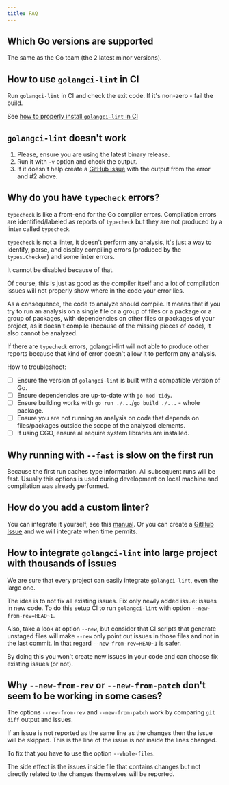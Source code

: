 ```yaml
---
title: FAQ
---
```


## Which Go versions are supported

The same as the Go team (the 2 latest minor versions).

## How to use `golangci-lint` in CI

Run `golangci-lint` in CI and check the exit code. If it's non-zero - fail the build.

See [how to properly install `golangci-lint` in CI](/welcome/install/#ci-installation)

## `golangci-lint` doesn't work

1. Please, ensure you are using the latest binary release.
2. Run it with `-v` option and check the output.
3. If it doesn't help create a [GitHub issue](https://github.com/golangci/golangci-lint/issues/new) with the output from the error and #2 above.

## Why do you have `typecheck` errors?

`typecheck` is like a front-end for the Go compiler errors.
Compilation errors are identified/labeled as reports of `typecheck` but they are not produced by a linter called `typecheck`.

`typecheck` is not a linter, it doesn't perform any analysis,
it's just a way to identify, parse, and display compiling errors (produced by the `types.Checker`) and some linter errors.

It cannot be disabled because of that.

Of course, this is just as good as the compiler itself and a lot of compilation issues will not properly show where in the code your error lies.

As a consequence, the code to analyze should compile.
It means that if you try to run an analysis on a single file or a group of files or a package or a group of packages,
with dependencies on other files or packages of your project, as it doesn't compile (because of the missing pieces of code),
it also cannot be analyzed.

If there are `typecheck` errors, golangci-lint will not able to produce other reports because that kind of error doesn't allow it to perform any analysis.

How to troubleshoot:

- [ ] Ensure the version of `golangci-lint` is built with a compatible version of Go.
- [ ] Ensure dependencies are up-to-date with `go mod tidy`.
- [ ] Ensure building works with `go run ./...`/`go build ./...` - whole package.
- [ ] Ensure you are not running an analysis on code that depends on files/packages outside the scope of the analyzed elements.
- [ ] If using CGO, ensure all require system libraries are installed.

## Why running with `--fast` is slow on the first run

Because the first run caches type information. All subsequent runs will be fast.
Usually this options is used during development on local machine and compilation was already performed.

## How do you add a custom linter?

You can integrate it yourself, see this [manual](/contributing/new-linters/).
Or you can create a [GitHub Issue](https://github.com/golangci/golangci-lint/issues/new?assignees=&labels=enhancement&projects=&template=feature_request.yml) and we will integrate when time permits.

## How to integrate `golangci-lint` into large project with thousands of issues

We are sure that every project can easily integrate `golangci-lint`, even the large one.

The idea is to not fix all existing issues. Fix only newly added issue: issues in new code.
To do this setup CI to run `golangci-lint` with option `--new-from-rev=HEAD~1`.

Also, take a look at option `--new`, but consider that CI scripts that generate unstaged files will make `--new` only point out issues in those files and not in the last commit.
In that regard `--new-from-rev=HEAD~1` is safer.

By doing this you won't create new issues in your code and can choose fix existing issues (or not).

## Why `--new-from-rev` or `--new-from-patch` don't seem to be working in some cases?

The options `--new-from-rev` and `--new-from-patch` work by comparing `git diff` output and issues.

If an issue is not reported as the same line as the changes then the issue will be skipped.
This is the line of the issue is not inside the lines changed.

To fix that you have to use the option `--whole-files`.

The side effect is the issues inside file that contains changes but not directly related to the changes themselves will be reported.
